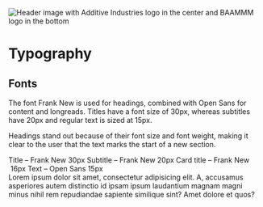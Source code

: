 

<Meta title="Design system/2. Typography" />

<p>
	<img
		src="https://raw.githubusercontent.com/MaxAltena/baammm-additive-industries/development/.github/header-image.png"
		alt="Header image with Additive Industries logo in the center and BAAMMM logo in the bottom"
	/>
</p>

# Typography

## Fonts

The font Frank New is used for headings, combined with Open Sans for content and longreads.
Titles have a font size of 30px, whereas subtitles have 20px and regular text is sized at 15px.

Headings stand out because of their font size and font weight, making it clear to the user that the text marks the start of a new section.

<ThemeProvider theme={theme}>
	<Heading>
		Title – Frank New&nbsp;<span style={{ color: theme.colors.text.lighter }}>30px</span>
	</Heading>
	<Heading type="subtitle">
		Subtitle – Frank New&nbsp;<span style={{ color: theme.colors.text.lighter }}>20px</span>
	</Heading>
	<Card>
		<Heading type="subtitle" fontSize="16px">
			Card title – Frank New &nbsp;<span style={{ color: theme.colors.text.lighter }}>16px</span>
		</Heading>
		Text – Open Sans&nbsp;<span style={{ color: theme.colors.text.lighter }}>15px</span>
		<br />
		Lorem ipsum dolor sit amet, consectetur adipisicing elit. A, accusamus asperiores autem distinctio id ipsam ipsum laudantium
		magnam magni minus nihil rem repudiandae sapiente similique sint? Amet dolore et quos?
	</Card>
</ThemeProvider>
